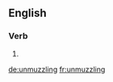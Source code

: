 ==English==

===Verb===
{{head|en}}

# {{present participle of|unmuzzle|lang=en}}

[[de:unmuzzling]]
[[fr:unmuzzling]]